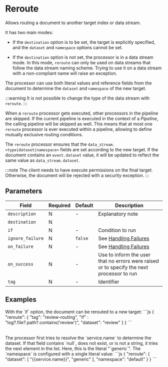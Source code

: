 

# Reroute

<Synopsis>
Allows routing a document to another target index or data stream.
</Synopsis>

It has two main modes:

* If the `destination` option is to be set, the target is explicitly specified, and the `dataset` and `namespace` options cannot be set.

* If the `destination` option is not set, the processor is in a data stream mode. In this mode, `reroute` can only be used on data streams that follow the data stream naming scheme. Trying to use it on a data stream with a non-compliant name will raise an exception.

The processor can use both literal values and reference fields from the document to determine the `dataset` and `namespace` of the new target.

:::warning
It is not possible to change the type of the data stream with `reroute`.
:::

When a `reroute` processor gets executed, other processors in the pipeline are skipped. If the current pipeline is executed in the context of a _Pipeline_, the calling pipeline will be skipped as well. This means that at most one `reroute` processor is ever executed within a pipeline, allowing to define mutually exclusive routing conditions.

The `reroute` processor ensures that the `data_stream.<type|dataset|namespace>` fields are set according to the new target. If the document contains an `event.dataset` value, it will be updated to reflect the same value as `data_stream.dataset`.

:::note
The client needs to have execute permissions on the final target. Otherwise, the document will be rejected with a security exception.
:::

## Parameters

|Field|Required|Default|Description|
|---|---|---|---|
|`description`|N|-|Explanatory note|
|`destination`|N|||
|`if`|N|-|Condition to run|
|`ignore_failure`|N|`false`|See [Handling Failures](../handling-failures.mdx)|
|`on_failure`|N|-|See [Handling Failures](../handling-failures.mdx)|
|`on_success`|N|-|Use to inform the user that no errors were raised or to specify the next processor to run|
|`tag`|N|-|Identifier|

## Examples

<Table>
	<TableRow>
		<TableCell>
		With the `if` option, the document can be rerouted to a new target:
		</TableCell>
		<TableCell>
         ```js
         {
            "reroute": {
               "tag": "review-routing",
               "if" : "log?.file?.path?.contains('review')",
               "dataset": "review"
            }
         }
         ```
		</TableCell>
	</TableRow>
</Table>

<Table>
   <TableRow>
      <TableCell>
         The processor first tries to resolve the `service.name` to determine the dataset. If that field contains `null`, does not exist, or is not a string, it tries the next element in the list. Here, this is the literal "`generic`". The `namespace` is configured with a single literal value:
      </TableCell>
      <TableCell>
         ```js
         {
            "reroute": {
               "dataset": [
                  "{{service.name}}",
                  "generic"
               ],
               "namespace": "default"
            }
         }
         ```
      </TableCell>
   </TableRow>
</Table>